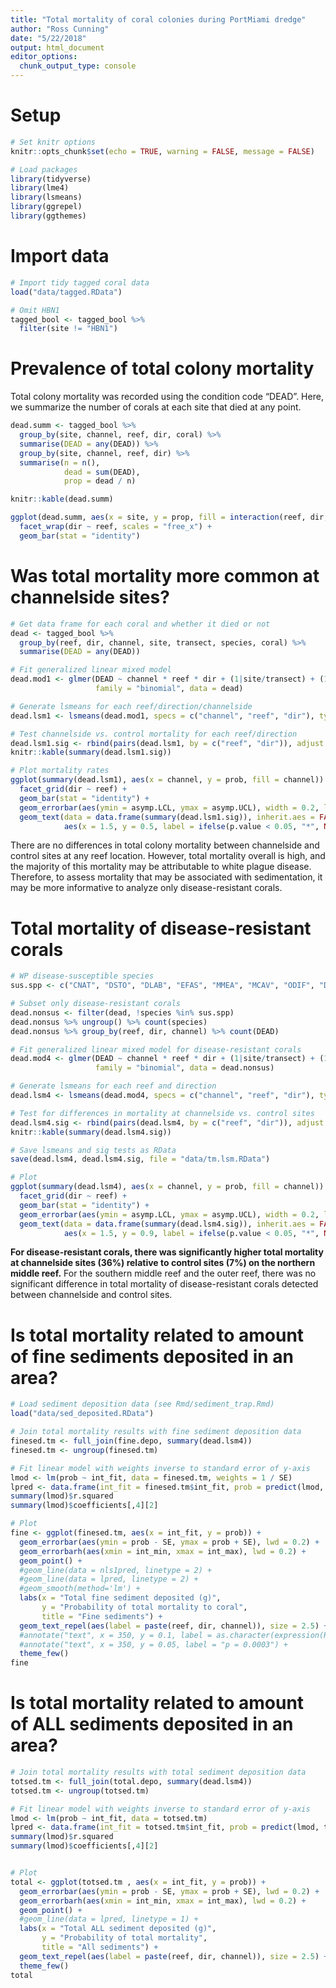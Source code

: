 ```yaml
---
title: "Total mortality of coral colonies during PortMiami dredge"
author: "Ross Cunning"
date: "5/22/2018"
output: html_document
editor_options: 
  chunk_output_type: console
---
```


# Setup
```r
# Set knitr options
knitr::opts_chunk$set(echo = TRUE, warning = FALSE, message = FALSE)
```

```r
# Load packages
library(tidyverse)
library(lme4)
library(lsmeans)
library(ggrepel)
library(ggthemes)
```

# Import data
```r
# Import tidy tagged coral data
load("data/tagged.RData")

# Omit HBN1
tagged_bool <- tagged_bool %>%
  filter(site != "HBN1")
```

# Prevalence of total colony mortality

Total colony mortality was recorded using the condition code "DEAD". Here, we summarize the number of corals at each site that died at any point.

```r
dead.summ <- tagged_bool %>%
  group_by(site, channel, reef, dir, coral) %>%
  summarise(DEAD = any(DEAD)) %>%
  group_by(site, channel, reef, dir) %>%
  summarise(n = n(),
            dead = sum(DEAD),
            prop = dead / n)

knitr::kable(dead.summ)

ggplot(dead.summ, aes(x = site, y = prop, fill = interaction(reef, dir, channel))) +
  facet_wrap(dir ~ reef, scales = "free_x") +
  geom_bar(stat = "identity")
```

# Was total mortality more common at channelside sites?
```r
# Get data frame for each coral and whether it died or not
dead <- tagged_bool %>%
  group_by(reef, dir, channel, site, transect, species, coral) %>%
  summarise(DEAD = any(DEAD))

# Fit generalized linear mixed model
dead.mod1 <- glmer(DEAD ~ channel * reef * dir + (1|site/transect) + (1|species), 
                   family = "binomial", data = dead)

# Generate lsmeans for each reef/direction/channelside
dead.lsm1 <- lsmeans(dead.mod1, specs = c("channel", "reef", "dir"), type = "response")

# Test channelside vs. control mortality for each reef/direction
dead.lsm1.sig <- rbind(pairs(dead.lsm1, by = c("reef", "dir")), adjust = "none")
knitr::kable(summary(dead.lsm1.sig))

# Plot mortality rates
ggplot(summary(dead.lsm1), aes(x = channel, y = prob, fill = channel)) + 
  facet_grid(dir ~ reef) +
  geom_bar(stat = "identity") +
  geom_errorbar(aes(ymin = asymp.LCL, ymax = asymp.UCL), width = 0.2, lwd = 0.3) +
  geom_text(data = data.frame(summary(dead.lsm1.sig)), inherit.aes = FALSE,
            aes(x = 1.5, y = 0.5, label = ifelse(p.value < 0.05, "*", NA)), cex = 10)
```

There are no differences in total colony mortality between channelside and control sites at any reef location. However, total mortality overall is high, and the majority of this mortality may be attributable to white plague disease. Therefore, to assess mortality that may be associated with sedimentation, it may be more informative to analyze only disease-resistant corals.

# Total mortality of disease-resistant corals 
```r
# WP disease-susceptible species
sus.spp <- c("CNAT", "DSTO", "DLAB", "EFAS", "MMEA", "MCAV", "ODIF", "DCLI", "DSTR", "PSTR", "SBOU", "OFAV", "OANN")

# Subset only disease-resistant corals
dead.nonsus <- filter(dead, !species %in% sus.spp)
dead.nonsus %>% ungroup() %>% count(species)
dead.nonsus %>% group_by(reef, dir, channel) %>% count(DEAD)

# Fit generalized linear mixed model for disease-resistant corals
dead.mod4 <- glmer(DEAD ~ channel * reef * dir + (1|site/transect) + (1|species), 
                   family = "binomial", data = dead.nonsus)

# Generate lsmeans for each reef and direction
dead.lsm4 <- lsmeans(dead.mod4, specs = c("channel", "reef", "dir"), type = "response")

# Test for differences in mortality at channelside vs. control sites
dead.lsm4.sig <- rbind(pairs(dead.lsm4, by = c("reef", "dir")), adjust = "none")
knitr::kable(summary(dead.lsm4.sig))

# Save lsmeans and sig tests as RData
save(dead.lsm4, dead.lsm4.sig, file = "data/tm.lsm.RData")

# Plot
ggplot(summary(dead.lsm4), aes(x = channel, y = prob, fill = channel)) + 
  facet_grid(dir ~ reef) +
  geom_bar(stat = "identity") +
  geom_errorbar(aes(ymin = asymp.LCL, ymax = asymp.UCL), width = 0.2, lwd = 0.3) +
  geom_text(data = data.frame(summary(dead.lsm4.sig)), inherit.aes = FALSE,
            aes(x = 1.5, y = 0.9, label = ifelse(p.value < 0.05, "*", NA)), cex = 10)
```

**For disease-resistant corals, there was significantly higher total mortality at channelside sites (36%) relative to control sites (7%) on the northern middle reef.** For the southern middle reef and the outer reef, there was no significant difference in total mortality of disease-resistant corals detected between channelside and control sites.

# Is total mortality related to amount of fine sediments deposited in an area?
```r
# Load sediment deposition data (see Rmd/sediment_trap.Rmd)
load("data/sed_deposited.RData")

# Join total mortality results with fine sediment deposition data
finesed.tm <- full_join(fine.depo, summary(dead.lsm4))
finesed.tm <- ungroup(finesed.tm)

# Fit linear model with weights inverse to standard error of y-axis
lmod <- lm(prob ~ int_fit, data = finesed.tm, weights = 1 / SE)
lpred <- data.frame(int_fit = finesed.tm$int_fit, prob = predict(lmod, finesed.tm))
summary(lmod)$r.squared
summary(lmod)$coefficients[,4][2]

# Plot
fine <- ggplot(finesed.tm, aes(x = int_fit, y = prob)) + 
  geom_errorbar(aes(ymin = prob - SE, ymax = prob + SE), lwd = 0.2) +
  geom_errorbarh(aes(xmin = int_min, xmax = int_max), lwd = 0.2) +
  geom_point() +
  #geom_line(data = nls1pred, linetype = 2) +
  #geom_line(data = lpred, linetype = 2) +
  #geom_smooth(method='lm') +
  labs(x = "Total fine sediment deposited (g)",
       y = "Probability of total mortality to coral",
       title = "Fine sediments") +
  geom_text_repel(aes(label = paste(reef, dir, channel)), size = 2.5) +
  #annotate("text", x = 350, y = 0.1, label = as.character(expression(R^{2}*" = 0.74")), parse = TRUE) +
  #annotate("text", x = 350, y = 0.05, label = "p = 0.0003") +
  theme_few()
fine
```

# Is total mortality related to amount of ALL sediments deposited in an area?
```r
# Join total mortality results with total sediment deposition data
totsed.tm <- full_join(total.depo, summary(dead.lsm4))
totsed.tm <- ungroup(totsed.tm)

# Fit linear model with weights inverse to standard error of y-axis
lmod <- lm(prob ~ int_fit, data = totsed.tm)
lpred <- data.frame(int_fit = totsed.tm$int_fit, prob = predict(lmod, totsed.tm ))
summary(lmod)$r.squared
summary(lmod)$coefficients[,4][2]


# Plot
total <- ggplot(totsed.tm , aes(x = int_fit, y = prob)) + 
  geom_errorbar(aes(ymin = prob - SE, ymax = prob + SE), lwd = 0.2) +
  geom_errorbarh(aes(xmin = int_min, xmax = int_max), lwd = 0.2) +
  geom_point() +
  #geom_line(data = lpred, linetype = 1) +
  labs(x = "Total ALL sediment deposited (g)",
       y = "Probability of total mortality",
       title = "All sediments") +
  geom_text_repel(aes(label = paste(reef, dir, channel)), size = 2.5) +
  theme_few()
total
```

